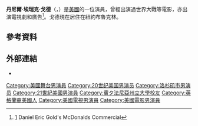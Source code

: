 {{Infobox person
| name = Daniel Eric Gold
| image = 
| imagesize =
| caption =
| birth_name = Daniel Eric Gold
| birth_date = {{birth date and age|1975|9|19}}
| birth_place = 美國[[洛杉磯|洛杉磯]]
| occupation = Actor
| years_active = 1999–現在
| spouse = 
}}
'''丹尼爾·埃瑞克·戈德'''（{{lang-en|Daniel Eric Gold}}，{{bd|1975年|9月19日||}}）是[[美國|美國]]的一位演員，曾經出演過世界大戰等電影，亦出演電視劇和廣告<ref>[http://crushable.com/entertainment/daniel-eric-golds-mcdonalds-commercial/] {{Wayback|url=http://crushable.com/entertainment/daniel-eric-golds-mcdonalds-commercial/ |date=20120327081148 }} Daniel Eric Gold's McDonalds Commercial</ref>。戈德現在居住在紐約布魯克林。

==參考資料==
{{Reflist}}

==外部連結==
{{commons category|Daniel Eric Gold}}
*{{IMDb name|1896045}}
{{DEFAULTSORT:Gold, Daniel Eric}}
[[Category:美國舞台男演員|Category:美國舞台男演員]]
[[Category:20世纪美国男演员|Category:20世纪美国男演员]]
[[Category:洛杉矶市男演员|Category:洛杉矶市男演员]]
[[Category:21世紀美國男演員|Category:21世紀美國男演員]]
[[Category:賓夕法尼亞州立大學校友|Category:賓夕法尼亞州立大學校友]]
[[Category:英格蘭裔美國人|Category:英格蘭裔美國人]]
[[Category:美國電視男演員|Category:美國電視男演員]]
[[Category:美國電影男演員|Category:美國電影男演員]]